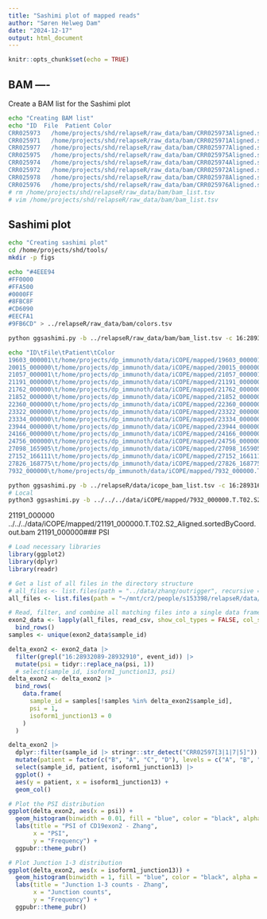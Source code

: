 ```yaml
---
title: "Sashimi plot of mapped reads"
author: "Søren Helweg Dam"
date: "2024-12-17"
output: html_document
---
```


```r
knitr::opts_chunk$set(echo = TRUE)
```


## BAM ----

Create a BAM list for the Sashimi plot

```sh
echo "Creating BAM list"
echo "ID  File  Patient Color
CRR025973	/home/projects/shd/relapseR/raw_data/bam/CRR025973Aligned.sortedByCoord.out.bam	Patient_A	1
CRR025971	/home/projects/shd/relapseR/raw_data/bam/CRR025971Aligned.sortedByCoord.out.bam	Patient_B	3
CRR025977	/home/projects/shd/relapseR/raw_data/bam/CRR025977Aligned.sortedByCoord.out.bam	Patient_C	5
CRR025975	/home/projects/shd/relapseR/raw_data/bam/CRR025975Aligned.sortedByCoord.out.bam	Patient_D	7
CRR025974	/home/projects/shd/relapseR/raw_data/bam/CRR025974Aligned.sortedByCoord.out.bam	Patient_A	2
CRR025972	/home/projects/shd/relapseR/raw_data/bam/CRR025972Aligned.sortedByCoord.out.bam	Patient_B	4
CRR025978	/home/projects/shd/relapseR/raw_data/bam/CRR025978Aligned.sortedByCoord.out.bam	Patient_C	6
CRR025976	/home/projects/shd/relapseR/raw_data/bam/CRR025976Aligned.sortedByCoord.out.bam	Patient_D	8" > /home/projects/shd/relapseR/raw_data/bam/bam_list.tsv
# rm /home/projects/shd/relapseR/raw_data/bam/bam_list.tsv
# vim /home/projects/shd/relapseR/raw_data/bam/bam_list.tsv
```


## Sashimi plot

```sh
echo "Creating sashimi plot"
cd /home/projects/shd/tools/
mkdir -p figs

echo "#4EEE94
#FF0000
#FFA500
#0000FF
#8FBC8F
#CD6090
#EECFA1
#9FB6CD" > ../relapseR/raw_data/bam/colors.tsv

python ggsashimi.py -b ../relapseR/raw_data/bam/bam_list.tsv -c 16:28931696-28933634 -o ../relapseR/figs/sashimi -g ../relapseR/raw_data/homo_sapiens/Homo_sapiens.GRCh38.107.gtf -L 3 -P ../relapseR/raw_data/bam/colors.tsv -C 4 --base-size 22


```


```sh
echo "ID\tFile\tPatient\tColor
19603_000001\t/home/projects/dp_immunoth/data/iCOPE/mapped/19603_000001.T.T02.S2_Aligned.sortedByCoord.out.bam\t19603_000001\t#4EEE94
20015_000000\t/home/projects/dp_immunoth/data/iCOPE/mapped/20015_000000.T.T02.S2_Aligned.sortedByCoord.out.bam\t20015_000000\t#4EEE94
21057_000001\t/home/projects/dp_immunoth/data/iCOPE/mapped/21057_000001.T.T02.S2_Aligned.sortedByCoord.out.bam\t21057_000001\t#4EEE94
21191_000000\t/home/projects/dp_immunoth/data/iCOPE/mapped/21191_000000.T.T02.S2_Aligned.sortedByCoord.out.bam\t21191_000000\t#4EEE94
21762_000000\t/home/projects/dp_immunoth/data/iCOPE/mapped/21762_000000.T.T02.S2_Aligned.sortedByCoord.out.bam\t21762_000000\t#4EEE94
21852_000000\t/home/projects/dp_immunoth/data/iCOPE/mapped/21852_000000.T.T02.S2_Aligned.sortedByCoord.out.bam\t21852_000000\t#4EEE94
22360_000000\t/home/projects/dp_immunoth/data/iCOPE/mapped/22360_000000.T.T02.S2_Aligned.sortedByCoord.out.bam\t22360_000000\t#4EEE94
23322_000000\t/home/projects/dp_immunoth/data/iCOPE/mapped/23322_000000.T.T02.S2_Aligned.sortedByCoord.out.bam\t23322_000000\t#4EEE94
23334_000000\t/home/projects/dp_immunoth/data/iCOPE/mapped/23334_000000.T.T02.S2_Aligned.sortedByCoord.out.bam\t23334_000000\t#4EEE94
23944_000000\t/home/projects/dp_immunoth/data/iCOPE/mapped/23944_000000.T.T02.S2_Aligned.sortedByCoord.out.bam\t23944_000000\t#4EEE94
24166_000000\t/home/projects/dp_immunoth/data/iCOPE/mapped/24166_000000.T.T02.S2_Aligned.sortedByCoord.out.bam\t24166_000000\t#4EEE94
24756_000000\t/home/projects/dp_immunoth/data/iCOPE/mapped/24756_000000.T.T02.S2_Aligned.sortedByCoord.out.bam\t24756_000000\t#4EEE94
27098_165905\t/home/projects/dp_immunoth/data/iCOPE/mapped/27098_165905.T.T02.S2_Aligned.sortedByCoord.out.bam\t27098_165905\t#4EEE94
27152_166111\t/home/projects/dp_immunoth/data/iCOPE/mapped/27152_166111.T.T02.S2_Aligned.sortedByCoord.out.bam\t27152_166111\t#4EEE94
27826_168775\t/home/projects/dp_immunoth/data/iCOPE/mapped/27826_168775.T.T02.S2_Aligned.sortedByCoord.out.bam\t27826_168775\t#4EEE94
7932_000000\t/home/projects/dp_immunoth/data/iCOPE/mapped/7932_000000.T.T02.S2_Aligned.sortedByCoord.out.bam\t7932_000000\t#4EEE94" > ../relapseR/data/icope_bam_list.tsv

python ggsashimi.py -b ../relapseR/data/icope_bam_list.tsv -c 16:28931696-28933634 -o ../relapseR/figs/sashimi_icope_noCD19 -g /home/projects/dp_immunoth/data/homo_sapiens/Homo_sapiens.GRCh38.107.gtf -L 3 -C 4 --base-size 22 --width 22
# Local
python3 ggsashimi.py -b ../../../data/iCOPE/mapped/7932_000000.T.T02.S2_Aligned.sortedByCoord.out.bam -c 16:28931696-28933634 -o ../relapseR/figs/sashimi_7932 -g ../../../data/homo_sapiens/Homo_sapiens.GRCh38.107.gtf -L 3 -C 4 --base-size 22 --width 22
```

21191_000000	../../../data/iCOPE/mapped/21191_000000.T.T02.S2_Aligned.sortedByCoord.out.bam	21191_000000### PSI

```r
# Load necessary libraries
library(ggplot2)
library(dplyr)
library(readr)

# Get a list of all files in the directory structure
# all_files <- list.files(path = "../data/zhang/outrigger", recursive = TRUE, full.names = TRUE, pattern = ".*outrigger_summary.csv")
all_files <- list.files(path = "~/mnt/cr2/people/s153398/relapseR/data/zhang/outrigger", recursive = TRUE, full.names = TRUE, pattern = ".*outrigger_summary.csv")

# Read, filter, and combine all matching files into a single data frame
exon2_data <- lapply(all_files, read_csv, show_col_types = FALSE, col_select = c(2:7), name_repair = "minimal") %>%
  bind_rows()
samples <- unique(exon2_data$sample_id)

delta_exon2 <- exon2_data |> 
  filter(grepl("16:28932089-28932910", event_id)) |> 
  mutate(psi = tidyr::replace_na(psi, 1))
  # select(sample_id, isoform1_junction13, psi)
delta_exon2 <- delta_exon2 |> 
  bind_rows(
    data.frame(
      sample_id = samples[!samples %in% delta_exon2$sample_id],
      psi = 1,
      isoform1_junction13 = 0
    )
  )

delta_exon2 |> 
  dplyr::filter(sample_id |> stringr::str_detect("CRR02597[3|1|7|5]")) |> 
  mutate(patient = factor(c("B", "A", "C", "D"), levels = c("A", "B", "C", "D"))) |> 
  select(sample_id, patient, isoform1_junction13) |> 
  ggplot() +
  aes(y = patient, x = isoform1_junction13) +
  geom_col()

# Plot the PSI distribution
ggplot(delta_exon2, aes(x = psi)) +
  geom_histogram(binwidth = 0.01, fill = "blue", color = "black", alpha = 0.7) +
  labs(title = "PSI of CD19exon2 - Zhang",
       x = "PSI",
       y = "Frequency") +
  ggpubr::theme_pubr()

# Plot Junction 1-3 distribution
ggplot(delta_exon2, aes(x = isoform1_junction13)) +
  geom_histogram(binwidth = 1, fill = "blue", color = "black", alpha = 0.7) +
  labs(title = "Junction 1-3 counts - Zhang",
       x = "Junction counts",
       y = "Frequency") +
  ggpubr::theme_pubr()
```



